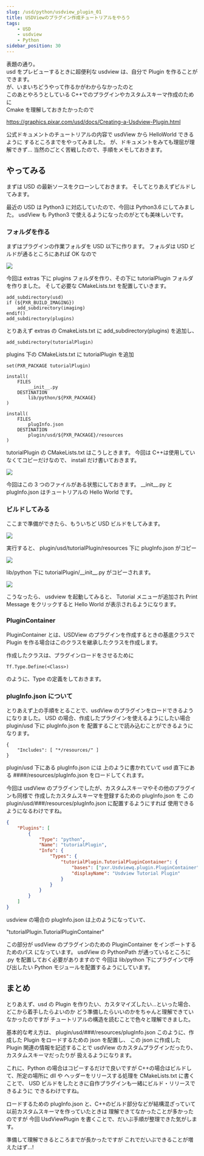 ```yaml
---
slug: /usd/python/usdview_plugin_01
title: USDViewのプラグイン作成チュートリアルをやろう
tags:
    - USD
    - usdview
    - Python
sidebar_position: 30
---
```


表題の通り。  
usd をプレビューするときに超便利な usdview は、自分で Plugin を作ることができます。  
が、いまいちどうやって作るかがわからなかったのと  
このあとやろうとしている C++でのプラグインやカスタムスキーマ作成のために  
Cmake を理解しておきたかったので

https://graphics.pixar.com/usd/docs/Creating-a-Usdview-Plugin.html

公式ドキュメントのチュートリアルの内容で usdView から HelloWorld できるように
するところまでをやってみました。
が、ドキュメントをみても理屈が理解できず...
当然のごとく苦戦したので、手順をメモしておきます。

## やってみる

まずは USD の最新ソースをクローンしておきます。
そしてとりあえずビルドしてみます。

最近の USD は Python3 に対応していたので、今回は Python3.6 にしてみました。
usdView も Python3 で使えるようになったのがとても美味しいです。

### フォルダを作る

まずはプラグインの作業フォルダを USD 以下に作ります。
フォルダは USD ビルドが通るところにあれば OK なので

![](https://gyazo.com/d2ac458e4efe4162da35efb080c4dc13.png)

今回は extras 下に plugins フォルダを作り、その下に tutorialPlugin フォルダを作りました。
そして必要な CMakeLists.txt を配置していきます。

```
add_subdirectory(usd)
if (${PXR_BUILD_IMAGING})
    add_subdirectory(imaging)
endif()
add_subdirectory(plugins)
```

とりあえず extras の CmakeLists.txt に add_subdirectory(plugins) を追加し、

```
add_subdirectory(tutorialPlugin)
```

plugins 下の CMakeLists.txt に tutorialPlugin を追加

```
set(PXR_PACKAGE tutorialPlugin)

install(
    FILES
        __init__.py
    DESTINATION
        lib/python/${PXR_PACKAGE}
)

install(
    FILES
        plugInfo.json
    DESTINATION
        plugin/usd/${PXR_PACKAGE}/resources
)
```

tutorialPlugin の CMakeLists.txt はこうしときます。
今回は C++は使用していなくてコピーだけなので、 install だけ書いておきます。

![](https://gyazo.com/93f036e687a3114dc3475e2344fce3dc.png)

今回はこの 3 つのファイルがある状態にしておきます。
\_\_init\_\_.py と plugInfo.json はチュートリアルの Hello World です。

### ビルドしてみる

ここまで準備ができたら、もういちど USD ビルドをしてみます。

![](https://gyazo.com/255e74e6d5a831ff386167157f0f7057.png)

実行すると、 plugin/usd/tutorialPlugin/resources 下に plugInfo.json がコピー

![](https://gyazo.com/c93ef3d4528ea5730fe9df47bf67259d.png)

lib/python 下に tutorialPlugin/\_\_init\_\_.py がコピーされます。

![](https://gyazo.com/fb956651e908a6414599f2306824fb20.png)

こうなったら、 usdview を起動してみると、 Tutorial メニューが追加され
Print Message をクリックすると Hello World が表示されるようになります。

### PluginContainer

PluginContainer とは、USDView のプラグインを作成するときの基底クラスで
Plugin を作る場合はこのクラスを継承したクラスを作成します。

作成したクラスは、プラグインロードをさせるために

```
Tf.Type.Define(<Class>)
```

のように、Type の定義をしておきます。

### plugInfo.json について

とりあえず上の手順をとることで、usdView のプラグインをロードできるようになりました。
USD の場合、作成したプラグインを使えるようにしたい場合 plugin/usd 下に plugInfo.json を
配置することで読み込むことができるようになります。

```
{
    "Includes": [ "*/resources/" ]
}
```

plugin/usd 下にある plugInfo.json には 上のように書かれていて
usd 直下にある ####/resources/plugInfo.json をロードしてくれます。

今回は usdView のプラグインでしたが、カスタムスキーマやその他のプラグインも同様で
作成したカスタムスキーマを登録するための plugInfo.json を
この plugin/usd/###/resources/plugInfo.json に配置するようにすれば
使用できるようになるわけですね。

```json
{
	"Plugins": [
		{
			"Type": "python",
			"Name": "tutorialPlugin",
			"Info": {
				"Types": {
					"tutorialPlugin.TutorialPluginContainer": {
						"bases": ["pxr.Usdviewq.plugin.PluginContainer"],
						"displayName": "Usdview Tutorial Plugin"
					}
				}
			}
		}
	]
}
```

usdview の場合の plugInfo.json は上のようになっていて、

"tutorialPlugin.TutorialPluginContainer"

この部分が usdView のプラグインのための PluginContainer をインポートするためのパス
になっています。
usdView の PythonPath が通っているところに .py を配置しておく必要がありますので
今回は lib/python 下にプラグインで呼び出したい Python モジュールを配置するようにしています。

## まとめ

とりあえず、usd の Plugin を作りたい、カスタマイズしたい...といった場合、
どこから着手したらよいのか
どう準備したらいいのかをちゃんと理解できていなかったのですが
チュートリアルの構造を読むことで色々と理解できました。

基本的な考え方は、
plugin/usd/###/resources/plugInfo.json
このように、作成した Plugin をロードするための json を配置し、
この json に作成した Plugin 関連の情報を記述することで
usdView のカスタムプラグインだったり、カスタムスキーマだったりが
扱えるようになります。

これに、Python の場合はコピーするだけで良いですが
C++の場合はビルドして、所定の場所に dll や ヘッダーをリリースする処理を
CMakeLists.txt に書くことで、
USD ビルドをしたときに自作プラグインも一緒にビルド・リリースできるように
できるわけですね。

ロードするための plugInfo.json と、C++のビルド部分などが結構混ざっていて
以前カスタムスキーマを作っていたときは
理解できてなかったことが多かったのですが
今回 UsdViewPlugin を書くことで、だいぶ手順が整理できた気がします。

準備して理解できるところまでが長かったですが
これでだいぶできることが増えたはず...!
